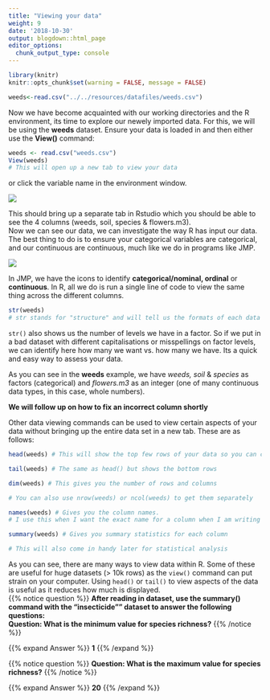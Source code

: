 ```yaml
---
title: "Viewing your data"
weight: 9
date: '2018-10-30'
output: blogdown::html_page
editor_options:
  chunk_output_type: console
---
```

```r
library(knitr)
knitr::opts_chunk$set(warning = FALSE, message = FALSE)
```
```r
weeds<-read.csv("../../resources/datafiles/weeds.csv")
```
Now we have become acquainted with our working directories and the R environment, its time to explore our newely imported data. For this, we will be using the **weeds** dataset.
Ensure your data is loaded in and then either use the **View()** command:  

```r
weeds <- read.csv("weeds.csv")
View(weeds)
# This will open up a new tab to view your data
```
    
or click the variable name in the environment window.  
  
![](/images/view.png)  

This should bring up a separate tab in Rstudio which you should be able to see the 4 columns (weeds, soil, species & flowers.m3).   
Now we can see our data, we can investigate the way R has input our data. The best thing to do is to ensure your categorical variables are categorical, and our continuous are continuous, much like we do in programs like JMP.  

![](/images/jmp_factor.png) 

In JMP, we have the icons to identify **categorical/nominal, ordinal** or **continuous**. In R, all we do is run a single line of code to view the same thing across the different columns.  

```r
str(weeds)
# str stands for "structure" and will tell us the formats of each data column, as well as the number of levels when we have a factor (categorical) column
```
  
`str()` also shows us the number of levels we have in a factor. So if we put in a bad dataset with different capitalisations or misspellings on factor levels, we can identify here how many we want vs. how many we have. Its a quick and easy way to assess your data.  

As you can see in the **weeds** example, we have *weeds, soil* & *species* as factors (categorical) and *flowers.m3* as an integer (one of many continuous data types, in this case, whole numbers).  

**We will follow up on how to fix an incorrect column shortly**

Other data viewing commands can be used to view certain aspects of your data without bringing up the entire data set in a new tab. These are as follows:  

```r
head(weeds) # This will show the top few rows of your data so you can check it without loading the entire table

tail(weeds) # The same as head() but shows the bottom rows

dim(weeds) # This gives you the number of rows and columns

# You can also use nrow(weeds) or ncol(weeds) to get them separately

names(weeds) # Gives you the column names. 
# I use this when I want the exact name for a column when I am writing analyses (you will see later how useful this can be)

summary(weeds) # Gives you summary statistics for each column

# This will also come in handy later for statistical analysis 

```
  
As you can see, there are many ways to view data within R. Some of these are useful for huge datasets (> 10k rows) as the `view()` command can put strain on your computer. Using `head()` or `tail()` to view aspects of the data is useful as it reduces how much is displayed.  
{{% notice question %}}
**After reading in dataset, use the summary() command with the "insecticide"" dataset to answer the following questions:**  
**Question: What is the minimum value for species richness?**
{{% /notice %}}

{{% expand Answer %}}
**1**
{{% /expand %}}  

{{% notice question %}}
**Question: What is the maximum value for species richness?**
{{% /notice %}}

{{% expand Answer %}}
**20**
{{% /expand %}}